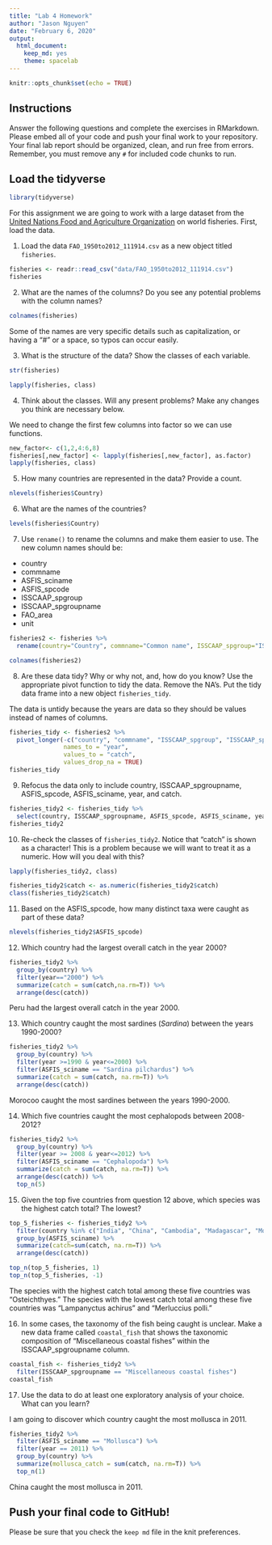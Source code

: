 ---
title: "Lab 4 Homework"
author: "Jason Nguyen"
date: "February 6, 2020"
output:
  html_document: 
    keep_md: yes
    theme: spacelab
---

```{r setup, include=FALSE}
knitr::opts_chunk$set(echo = TRUE)
```

## Instructions
Answer the following questions and complete the exercises in RMarkdown. Please embed all of your code and push your final work to your repository. Your final lab report should be organized, clean, and run free from errors. Remember, you must remove any `#` for included code chunks to run.  

## Load the tidyverse
```{r message=FALSE, warning=FALSE}
library(tidyverse)
```

For this assignment we are going to work with a large dataset from the [United Nations Food and Agriculture Organization](http://www.fao.org/about/en/) on world fisheries. First, load the data.  

1. Load the data `FAO_1950to2012_111914.csv` as a new object titled `fisheries`.
```{r}
fisheries <- readr::read_csv("data/FAO_1950to2012_111914.csv")
fisheries
```


2. What are the names of the columns? Do you see any potential problems with the column names?
```{r}
colnames(fisheries)
```
Some of the names are very specific details such as capitalization, or having a "#" or a space, so typos can occur easily.

3. What is the structure of the data? Show the classes of each variable.
```{r}
str(fisheries)
```
```{r}
lapply(fisheries, class)
```


4. Think about the classes. Will any present problems? Make any changes you think are necessary below.

We need to change the first few columns into factor so we can use functions.
```{r}
new_factor<- c(1,2,4:6,8)
fisheries[,new_factor] <- lapply(fisheries[,new_factor], as.factor)
lapply(fisheries, class)
```

5. How many countries are represented in the data? Provide a count.
```{r}
nlevels(fisheries$Country)
```

6. What are the names of the countries?
```{r}
levels(fisheries$Country)
```


7. Use `rename()` to rename the columns and make them easier to use. The new column names should be:  
+ country
+ commname
+ ASFIS_sciname
+ ASFIS_spcode
+ ISSCAAP_spgroup
+ ISSCAAP_spgroupname
+ FAO_area
+ unit

```{r}
fisheries2 <- fisheries %>% 
  rename(country="Country", commname="Common name", ISSCAAP_spgroup="ISSCAAP group#",  "ISSCAAP_spgroupname"="ISSCAAP taxonomic group" , "ASFIS_spcode"="ASFIS species#", ASFIS_sciname="ASFIS species name", FAO_area="FAO major fishing area", unit="Measure")
```

```{r}
colnames(fisheries2)
```

8. Are these data tidy? Why or why not, and, how do you know? Use the appropriate pivot function to tidy the data. Remove the NA's. Put the tidy data frame into a new object `fisheries_tidy`.  

The data is untidy because the years are data so they should be values instead of names of columns.
```{r}
fisheries_tidy <- fisheries2 %>% 
  pivot_longer(-c("country", "commname", "ISSCAAP_spgroup", "ISSCAAP_spgroupname", "ASFIS_spcode", "ASFIS_sciname", "FAO_area", "unit"),
               names_to = "year",
               values_to = "catch",
               values_drop_na = TRUE)
fisheries_tidy
```
  

9. Refocus the data only to include country, ISSCAAP_spgroupname, ASFIS_spcode, ASFIS_sciname, year, and catch.
```{r}
fisheries_tidy2 <- fisheries_tidy %>% 
  select(country, ISSCAAP_spgroupname, ASFIS_spcode, ASFIS_sciname, year, catch)
fisheries_tidy2
```


10. Re-check the classes of `fisheries_tidy2`. Notice that "catch" is shown as a character! This is a problem because we will want to treat it as a numeric. How will you deal with this?
```{r}
lapply(fisheries_tidy2, class)
```

```{r}
fisheries_tidy2$catch <- as.numeric(fisheries_tidy2$catch)
class(fisheries_tidy2$catch)
```

11. Based on the ASFIS_spcode, how many distinct taxa were caught as part of these data?
```{r}
nlevels(fisheries_tidy2$ASFIS_spcode)
```

12. Which country had the largest overall catch in the year 2000?
```{r}
fisheries_tidy2 %>%
  group_by(country) %>% 
  filter(year=="2000") %>% 
  summarize(catch = sum(catch,na.rm=T)) %>% 
  arrange(desc(catch))
```
Peru had the largest overall catch in the year 2000.

13. Which country caught the most sardines (_Sardina_) between the years 1990-2000?
```{r}
fisheries_tidy2 %>%
  group_by(country) %>% 
  filter(year >=1990 & year<=2000) %>% 
  filter(ASFIS_sciname == "Sardina pilchardus") %>%
  summarize(catch = sum(catch, na.rm=T)) %>% 
  arrange(desc(catch))
```
Morocoo caught the most sardines between the years 1990-2000.

14. Which five countries caught the most cephalopods between 2008-2012?

```{r}
fisheries_tidy2 %>% 
  group_by(country) %>%
  filter(year >= 2008 & year<=2012) %>% 
  filter(ASFIS_sciname == "Cephalopoda") %>% 
  summarize(catch = sum(catch, na.rm=T)) %>%
  arrange(desc(catch)) %>% 
  top_n(5)
```


15. Given the top five countries from question 12 above, which species was the highest catch total? The lowest?
```{r}
top_5_fisheries <- fisheries_tidy2 %>% 
  filter(country %in% c("India", "China", "Cambodia", "Madagascar", "Mozambique")) %>% 
  group_by(ASFIS_sciname) %>%
  summarize(catch=sum(catch, na.rm=T)) %>% 
  arrange(desc(catch))

top_n(top_5_fisheries, 1)
top_n(top_5_fisheries, -1)
```
The species with the highest catch total among these five countries was "Osteichthyes." The species with the lowest catch total among these five countries was "Lampanyctus achirus" and "Merluccius polli."

16. In some cases, the taxonomy of the fish being caught is unclear. Make a new data frame called `coastal_fish` that shows the taxonomic composition of "Miscellaneous coastal fishes" within the ISSCAAP_spgroupname column.
```{r}
coastal_fish <- fisheries_tidy2 %>%
  filter(ISSCAAP_spgroupname == "Miscellaneous coastal fishes")
coastal_fish
```


17. Use the data to do at least one exploratory analysis of your choice. What can you learn?

I am going to discover which country caught the most mollusca in 2011.

```{r}
fisheries_tidy2 %>%
  filter(ASFIS_sciname == "Mollusca") %>%
  filter(year == 2011) %>%
  group_by(country) %>%
  summarize(mollusca_catch = sum(catch, na.rm=T)) %>% 
  top_n(1)
```
China caught the most mollusca in 2011.

## Push your final code to GitHub!
Please be sure that you check the `keep md` file in the knit preferences.   
